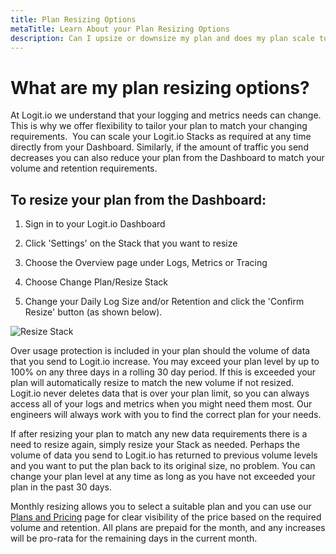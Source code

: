 ```yaml
---
title: Plan Resizing Options
metaTitle: Learn About your Plan Resizing Options
description: Can I upsize or downsize my plan and does my plan scale to match my current volume and retention requirements?
---
```


# What are my plan resizing options?

At Logit.io we understand that your logging and metrics needs can change. 
This is why we offer flexibility to tailor your plan to match your changing requirements.
​
You can scale your Logit.io Stacks as required at any time directly from your 
Dashboard. Similarly, if the amount of traffic you send decreases you can also 
reduce your plan from the Dashboard to match your volume and 
retention requirements.

## To resize your plan from the Dashboard:

1. Sign in to your Logit.io Dashboard

2. Click 'Settings' on the Stack that you want to resize

3. Choose the Overview page under Logs, Metrics or Tracing

4. Choose Change Plan/Resize Stack

5. Change your Daily Log Size and/or Retention and click the 
'Confirm Resize' button (as shown below).

![Resize Stack](@/images/help/subscription-usage/resize-stack.png)

Over usage protection is included in your plan should the volume of data 
that you send to Logit.io increase. You may exceed your plan level by up 
to 100% on any three days in a rolling 30 day period. If this is exceeded 
your plan will automatically resize to match the new volume if not resized. 
Logit.io never deletes data that is over your plan limit, so you can always 
access all of your logs and metrics when you might need them most. Our 
engineers will always work with you to find the correct plan for your needs.

If after resizing your plan to match any new data requirements there is a 
need to resize again, simply resize your Stack as needed. Perhaps the volume 
of data you send to Logit.io has returned to previous volume levels and you 
want to put the plan back to its original size, no problem. You can change 
your plan level at any time as long as you have not exceeded 
your plan in the past 30 days.

Monthly resizing allows you to select a suitable plan and you can use 
our [Plans and Pricing](https://logit.io/pricing/logs/) page for clear 
visibility of the price based on the required volume and retention. All plans 
are prepaid for the month, and any increases will be pro-rata 
for the remaining days in the current month.